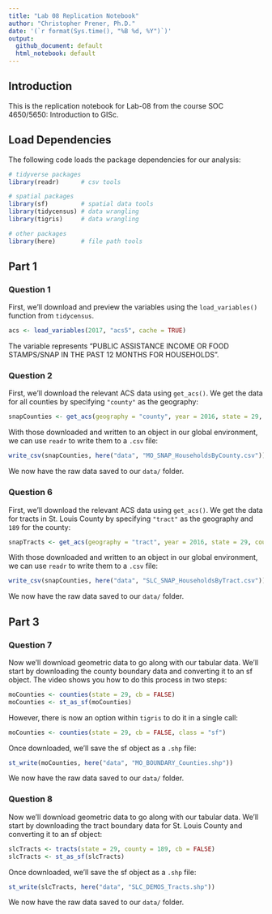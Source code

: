 ```yaml
---
title: "Lab 08 Replication Notebook"
author: "Christopher Prener, Ph.D."
date: '(`r format(Sys.time(), "%B %d, %Y")`)'
output: 
  github_document: default
  html_notebook: default 
---
```


## Introduction
This is the replication notebook for Lab-08 from the course SOC 4650/5650: Introduction to GISc. 

## Load Dependencies
The following code loads the package dependencies for our analysis:

```r
# tidyverse packages
library(readr)      # csv tools

# spatial packages
library(sf)         # spatial data tools
library(tidycensus) # data wrangling
library(tigris)     # data wrangling

# other packages
library(here)       # file path tools
```

## Part 1
### Question 1
First, we'll download and preview the variables using the `load_variables()` function from `tidycensus`.

```r
acs <- load_variables(2017, "acs5", cache = TRUE)
```

The variable represents "PUBLIC ASSISTANCE INCOME OR FOOD STAMPS/SNAP IN THE PAST 12 MONTHS FOR HOUSEHOLDS".

### Question 2
First, we'll download the relevant ACS data using `get_acs()`. We get the data for all counties by specifying `"county"` as the geography:

```r
snapCounties <- get_acs(geography = "county", year = 2016, state = 29, variable = "B19058_002", survey = "acs5")
```

With those downloaded and written to an object in our global environment, we can use `readr` to write them to a `.csv` file:

```r
write_csv(snapCounties, here("data", "MO_SNAP_HouseholdsByCounty.csv"))
```

We now have the raw data saved to our `data/` folder.

### Question 6
First, we'll download the relevant ACS data using `get_acs()`. We get the data for tracts in St. Louis County by specifying `"tract"` as the geography and `189` for the county:

```r
snapTracts <- get_acs(geography = "tract", year = 2016, state = 29, county = 189, variable = "B19058_002", survey = "acs5")
```

With those downloaded and written to an object in our global environment, we can use `readr` to write them to a `.csv` file:

```r
write_csv(snapCounties, here("data", "SLC_SNAP_HouseholdsByTract.csv"))
```

We now have the raw data saved to our `data/` folder.

## Part 3
### Question 7
Now we'll download geometric data to go along with our tabular data. We'll start by downloading the county boundary data and converting it to an sf object. The video shows you how to do this process in two steps:

```r
moCounties <- counties(state = 29, cb = FALSE)
moCounties <- st_as_sf(moCounties)
```

However, there is now an option within `tigris` to do it in a single call:

```r
moCounties <- counties(state = 29, cb = FALSE, class = "sf")
```

Once downloaded, we'll save the sf object as a `.shp` file:

```r
st_write(moCounties, here("data", "MO_BOUNDARY_Counties.shp"))
```

We now have the raw data saved to our `data/` folder.

### Question 8
Now we'll download geometric data to go along with our tabular data. We'll start by downloading the tract boundary data for St. Louis County and converting it to an sf object:

```r
slcTracts <- tracts(state = 29, county = 189, cb = FALSE)
slcTracts <- st_as_sf(slcTracts)
```

Once downloaded, we'll save the sf object as a `.shp` file:

```r
st_write(slcTracts, here("data", "SLC_DEMOS_Tracts.shp"))
```

We now have the raw data saved to our `data/` folder.
